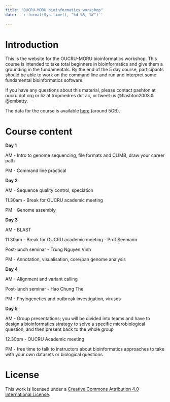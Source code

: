 ```yaml
---
title: "OUCRU-MORU bioinformatics workshop"
date: '`r format(Sys.time(), "%d %B, %Y")`'
                
---
```


# Introduction {-}

This is the website for the OUCRU-MORU bioinformatics workshop. 
This course is intended to take total beginners in bioinformatics and give them a grounding in the fundamentals. 
By the end of the 5 day course, participants should be able to work on the command line and run and interpret some fundamental bioinformatics software.

If you have any questions about this material, please contact pashton at oucru dot org or liz at tropmedres dot ac, or tweet us @flashton2003 & @embatty.

The data for the course is available [here](https://www.dropbox.com/sh/qd13lyrz21wwine/AADyOzVmRUAtQrhS5-AJjepqa?dl=0) (around 5GB).

# Course content {-}

**Day 1**

AM - Intro to genome sequencing, file formats and CLIMB, draw your career path

PM - Command line practical

**Day 2**

AM - Sequence quality control, speciation

11.30am - Break for OUCRU academic meeting

PM - Genome assembly

**Day 3**

AM - BLAST

11.30am - Break for OUCRU academic meeting - Prof Seemann

Post-lunch seminar - Trung Nguyen Vinh

PM - Annotation, visualisation, core/pan genome analysis

**Day 4**

AM - Alignment and variant calling

Post-lunch seminar - Hao Chung The

PM - Phylogenetics and outbreak investigation, viruses

**Day 5**

AM - Group presentations; you will be divided into teams and have to design a bioinformatics strategy to solve a specific microbiological question, and then present back to the whole group

12.30pm - OUCRU Academic meeting

PM - free time to talk to instructors about bioinformatics approaches to take with your own datasets or biological questions

# License {-}

This work is licensed under a [Creative Commons Attribution 4.0 International License](http://creativecommons.org/licenses/by/4.0/).